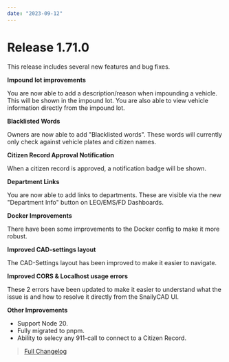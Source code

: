 ```yaml
---
date: "2023-09-12"
---
```


# Release 1.71.0

This release includes several new features and bug fixes.

**Impound lot improvements**

You are now able to add a description/reason when impounding a vehicle. This will be shown in the impound lot.
You are also able to view vehicle information directly from the impound lot.

**Blacklisted Words**

Owners are now able to add "Blacklisted words". These words will currently only check against vehicle plates and citizen names.

**Citizen Record Approval Notification**

When a citizen record is approved, a notification badge will be shown.

**Department Links**

You are now able to add links to departments. These are visible via the new "Department Info" button on LEO/EMS/FD Dashboards.

**Docker Improvements**

There have been some improvements to the Docker config to make it more robust.

**Improved CAD-settings layout**

The CAD-Settings layout has been improved to make it easier to navigate.

**Improved CORS & Localhost usage errors**

These 2 errors have been updated to make it easier to understand what the issue is and how to resolve it directly from the SnailyCAD UI.

**Other Improvements**

- Support Node 20.
- Fully migrated to pnpm.
- Ability to selecy any 911-call to connect to a Citizen Record.

> [Full Changelog](https://github.com/SnailyCAD/snaily-cadv4/releases/tag/1.71.0)
